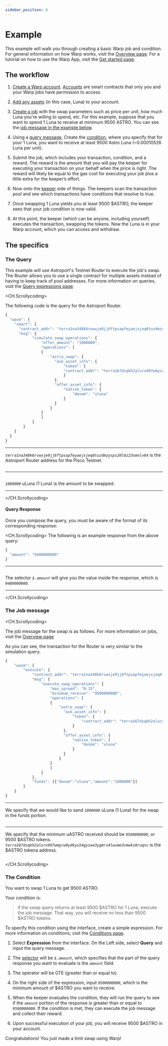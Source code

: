 ```yaml
---
sidebar_position: 6
---
```


# Example

This example will walk you through creating a basic Warp job and condition. For general information on how Warp works, visit the [Overview page](./how/overview.mdx). For a tutorial on how to use the Warp App, visit the [Get started page](./get-started.mdx).

## The workflow 

1. [Create a Warp account](./get-started.mdx). [Accounts](../how/overview.mdx#warp-accounts) are smart contracts that only you and your Warp jobs have permission to access. 

2. [Add any assets](./get-started.mdx#create-an-account) (in this case, Luna) to your account. 

3. [Create a job](./get-started.mdx#create-a-job) with the swap parameters such as price per unit, how much Luna you're willing to spend, etc. For this example, suppose that you want to spend 1 Luna to receive at minimum 9500 ASTRO. You can see the [job message in the example below](#the-job-message). 

4. Using a [query message](#the-query), Create the [condition](#the-condition), where you specify that for your 1 Luna, you want to receive at least 9500 Astro Luna (~0.00010526 Luna per unit). 

5. Submit the job, which includes your transaction, condition, and a reward. The reward is the amount that you will pay the keeper for executing your transaction on your behalf when the price is right. The reward will likely be equal to the gas cost for executing your job plus a little extra for the keeper’s effort. 

6. Now onto the [keeper](./how/overview#keepers) side of things.
The keepers scan the transaction pool and see which transactions have conditions that resolve to true.

7. Once swapping 1 Luna yields you at least 9500 \$ASTRO, the keeper sees that your job condition is now valid. 

8. At this point, the keeper (which can be anyone, including yourself) executes the transaction, swapping the tokens. Now the Luna is in your Warp account, which you can access and withdraw. 

## The specifics

### The Query

This example will use Astroport's Testnet Router to execute the job's swap. The Router allows you to use a single contract for multiple assets instead of having to keep track of pool addresses. For more information on queries, visit the [Query expressions page](./how/query.mdx). 

<CH.Scrollycoding>

The following code is the query for the Astroport Router. 

```js Query
{
  "wasm": {
    "smart": {
      "contract_addr": "terra1na348k6rvwxje9jj6ftpsapfeyaejxjeq6tuzdmzysps20l6z23smnlv64",
      "msg": {
            "simulate_swap_operations": {
                "offer_amount": "1000000",
                "operations": [
                {
                    "astro_swap": {
                      "ask_asset_info": {
                          "token": {
                          "contract_addr": "terra167dsqkh2alurx997wmycw9ydkyu54gyswe3ygmrs4lwume3vmwks8ruqnv"
                          }
                      },
                      "offer_asset_info": {
                          "native_token": {
                              "denom": "uluna"
                          }
                      }
                    }
                }
                ]
            }
        }
    }
  }
}
```

---
_`terra1na348k6rvwxje9jj6ftpsapfeyaejxjeq6tuzdmzysps20l6z23smnlv64`_ is the Astroport Router address for the Pisco Testnet.

```js Query focus=4

```
---
```js Query focus=7,16:20

```

_`1000000`_ uLuna (1 Luna) is the amount to be swapped. 

---

</CH.Scrollycoding>

#### Query Response

Once you compose the query, you must be aware of the format of its corresponding response:

<CH.Scrollycoding>
The following is an example response from the above query:

```js Response
{
  "amount": "9400000000"
}
```

---
```js Response focus=2

```

The selector _`$.amount`_ will give you the value inside the response, which is _`9400000000`_. 

---

</CH.Scrollycoding>


### The Job message

<CH.Scrollycoding>


The job message for the swap is as follows. For more information on jobs, visit the [Overview page](./how/overview.mdx)

As you can see, the transaction for the Router is very similar to the simulation query. 

```js Job
{
    "wasm": {
        "execute": {
            "contract_addr": "terra1na348k6rvwxje9jj6ftpsapfeyaejxjeq6tuzdmzysps20l6z23smnlv64",
            "msg": {
                "execute_swap_operations": {
                    "max_spread": "0.15",
                    "minimum_receive": "9500000000",
                    "operations": [
                    {
                        "astro_swap": {
                          "ask_asset_info": {
                              "token": {
                                  "contract_addr": "terra167dsqkh2alurx997wmycw9ydkyu54gyswe3ygmrs4lwume3vmwks8ruqnv"
                              }
                          },
                          "offer_asset_info": {
                              "native_token": {
                                  "denom": "uluna"
                              }
                          }
                        }
                    }
                    ]
                }
            },
            "funds": [{"denom":"uluna","amount":"1000000"}]
        }
    }
}
```

---
We specify that we would like to send _`1000000`_ uLuna (1 Luna) for the swap in the funds portion.

```js Job focus=27

```

---
We specify that the minimum uASTRO received should be _`9500000000`_, or 9500 \$ASTRO tokens.  _`terra167dsqkh2alurx997wmycw9ydkyu54gyswe3ygmrs4lwume3vmwks8ruqnv`_ is the \$ASTRO tokena address.

```js Job focus=8,12:16

```
</CH.Scrollycoding>

### The Condition

You want to swap 1 Luna to get 9500 ASTRO. 

Your condition is: 

> if the swap query returns at least 9500 \$ASTRO for 1 Luna, execute the job message. That way, you will receive no less than 9500 \$ASTRO tokens. 

To specify this condition using the interface, create a simple expression. For more information on conditions, visit the [Conditions page](./how/condition.mdx). 

1. Select **Expression** from the interface. On the Left side, select **Query** and input the query message. 

2. The [selector](./how/query.mdx#selectors) will be _`$.amount`_, which specifies that the part of the query response you want to evaluate is the _`amount`_ field. 

3. The operator will be GTE (greater than or equal to). 

4. On the right side of the expression, input _`9500000000`_, which is the minimum amount of \$ASTRO you want to receive. 

5. When the keeper evaluates the condition, they will run the query to see if the _`amount`_ portion of the response is greater than or equal to _`9500000000`_. If the condition is met, they can execute the job message and collect their reward. 

6. Upon successful execution of your job, you will receive 9500 \$ASTRO in your account. 

Congratulations! You just made a limit swap using Warp!


